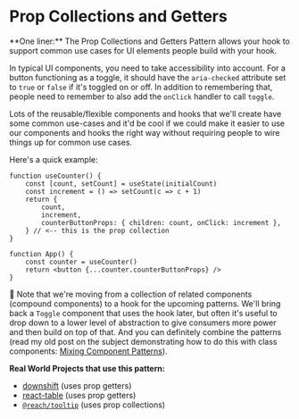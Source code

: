 # Prop Collections and Getters

<callout-success>
	**One liner:** The Prop Collections and Getters Pattern allows your hook to
	support common use cases for UI elements people build with your hook.
</callout-success>

In typical UI components, you need to take accessibility into account. For a
button functioning as a toggle, it should have the `aria-checked` attribute set
to `true` or `false` if it's toggled on or off. In addition to remembering that,
people need to remember to also add the `onClick` handler to call `toggle`.

Lots of the reusable/flexible components and hooks that we'll create have some
common use-cases and it'd be cool if we could make it easier to use our
components and hooks the right way without requiring people to wire things up
for common use cases.

Here's a quick example:

```tsx
function useCounter() {
	const [count, setCount] = useState(initialCount)
	const increment = () => setCount(c => c + 1)
	return {
		count,
		increment,
		counterButtonProps: { children: count, onClick: increment },
	} // <-- this is the prop collection
}

function App() {
	const counter = useCounter()
	return <button {...counter.counterButtonProps} />
}
```

🦉 Note that we're moving from a collection of related components (compound
components) to a hook for the upcoming patterns. We'll bring back a `Toggle`
component that uses the hook later, but often it's useful to drop down to a
lower level of abstraction to give consumers more power and then build on top of
that. And you can definitely combine the patterns (read my old post on the
subject demonstrating how to do this with class components:
[Mixing Component Patterns](https://kentcdodds.com/blog/mixing-component-patterns)).

**Real World Projects that use this pattern:**

- [downshift](https://github.com/downshift-js/downshift) (uses prop getters)
- [react-table](https://github.com/tannerlinsley/react-table) (uses prop
  getters)
- [`@reach/tooltip`](https://reacttraining.com/reach-ui/tooltip) (uses prop
  collections)
